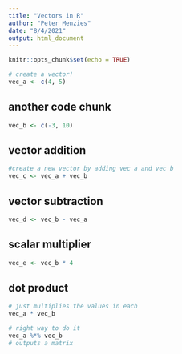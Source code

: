 ```yaml
---
title: "Vectors in R"
author: "Peter Menzies"
date: "8/4/2021"
output: html_document
---
```


```r
knitr::opts_chunk$set(echo = TRUE)
```

```r
# create a vector!
vec_a <- c(4, 5) 

```

## another code chunk

```r
vec_b <- c(-3, 10)
```

## vector addition

```r
#create a new vector by adding vec a and vec b
vec_c <- vec_a + vec_b
```

## vector subtraction

```r
vec_d <- vec_b - vec_a
```

## scalar multiplier

```r
vec_e <- vec_b * 4
```

## dot product

```r
# just multiplies the values in each
vec_a * vec_b

# right way to do it
vec_a %*% vec_b
# outputs a matrix
```





